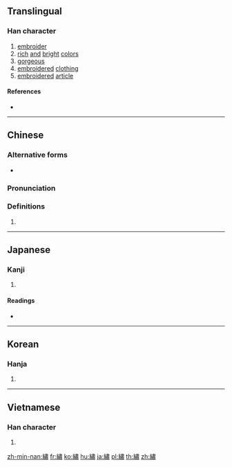{{character info/new}}
{{also|繍|绣}}
==Translingual==

===Han character===
{{Han char|rn=120|rad=糸|as=12|sn=18|four=25927|canj=VFLX|ids=⿰糹肅}}

# [[embroider]]
# [[rich]] [[and]] [[bright]] [[colors]]
# [[gorgeous]]
# [[embroidered]] [[clothing]]
# [[embroidered]] [[article]]

====References====
* {{Han ref|kx=0939.180|dkj=27913|dj=1378.160|hdz=53462.060|uh=7E61|ud=32353|bh=C2B8|bd=49848}}

----

==Chinese==
{{zh-forms|s=绣|t2=綉}}

===Alternative forms===
* {{l|zh|繍}}

===Pronunciation===
{{zh-pron
|m=xiù
|c=sau3
|h=pfs=siu
|md=
|mn=siù
|w=
|mc=y
|oc=y
|cat=
}}

===Definitions===
{{zh-hanzi}}

# {{rfdef|lang=zh}}

----

==Japanese==

===Kanji===
{{ja-kanji|grade=|rs=糸12}}

# {{defn|lang=ja|sort=糸12}}

====Readings====
* {{ja-readings|on=[[しゅう]] (shū)|kun=[[ぬいとり]] (nuitori)|nanori=}}

----

==Korean==

===Hanja===
{{ko-hanja|hangeul=수|eumhun=|rv=su|mr=su|y=swu}}

# {{defn|lang=ko|sort=糸12}}

----

==Vietnamese==

===Han character===
{{vi-hantu|[[tú]]|rs=糸12}}

# {{defn|lang=vi|sort=糸12}}

[[zh-min-nan:繡]]
[[fr:繡]]
[[ko:繡]]
[[hu:繡]]
[[ja:繡]]
[[pl:繡]]
[[th:繡]]
[[zh:繡]]
